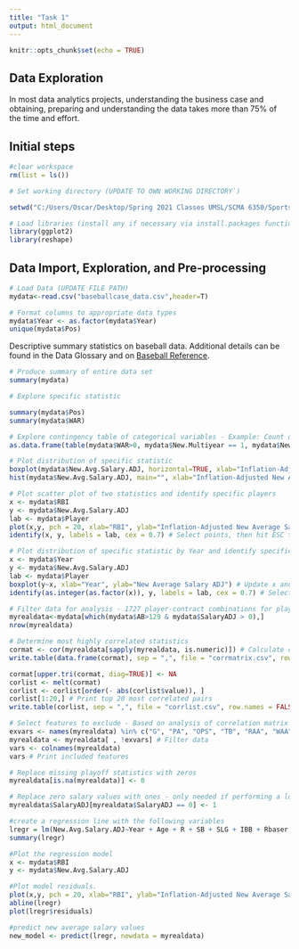 ```yaml
---
title: "Task 1"
output: html_document
---
```


```r
knitr::opts_chunk$set(echo = TRUE)
```

## Data Exploration

In most data analytics projects, understanding the business case and obtaining, preparing and understanding the data takes more than 75% of the time and effort.

## Initial steps
```r
#clear workspace
rm(list = ls())

```

```r
# Set working directory (UPDATE TO OWN WORKING DIRECTORY`)

setwd("C:/Users/Oscar/Desktop/Spring 2021 Classes UMSL/SCMA 6350/Sports Analytics Project")

```

```r
# Load libraries (install any if necessary via install.packages function or Tools menu)
library(ggplot2)
library(reshape)
```

## Data Import, Exploration, and Pre-processing
```r
# Load Data (UPDATE FILE PATH)
mydata<-read.csv("baseballcase_data.csv",header=T)
```
```r
# Format columns to appropriate data types
mydata$Year <- as.factor(mydata$Year)
unique(mydata$Pos)
```
Descriptive summary statistics on baseball data. Additional details can be found in the Data Glossary and on [Baseball Reference](http://www.baseball-reference.com).



```r
# Produce summary of entire data set 
summary(mydata)
```
```r
# Explore specific statistic

summary(mydata$Pos)
summary(mydata$WAR)
```
```r
# Explore contingency table of categorical variables - Example: Count of players with various combination of statistics
as.data.frame(table(mydata$WAR>0, mydata$New.Multiyear == 1, mydata$New.Avg.Salary.ADJ>5000000))
```
```r
# Plot distribution of specific statistic
boxplot(mydata$New.Avg.Salary.ADJ, horizontal=TRUE, xlab="Inflation-Adjusted New Average Salary")
hist(mydata$New.Avg.Salary.ADJ, main="", xlab="Inflation-Adjusted New Average Salary")
```
```r
# Plot scatter plot of two statistics and identify specific players
x <- mydata$RBI
y <- mydata$New.Avg.Salary.ADJ
lab <- mydata$Player
plot(x,y, pch = 20, xlab="RBI", ylab="Inflation-Adjusted New Average Salary") # Update x and y labels as necessary
identify(x, y, labels = lab, cex = 0.7) # Select points, then hit ESC to exit mode and display player names
```

```r
# Plot distribution of specific statistic by Year and identify specific players
x <- mydata$Year
y <- mydata$New.Avg.Salary.ADJ
lab <- mydata$Player
boxplot(y~x, xlab="Year", ylab="New Average Salary ADJ") # Update x and y labels as necessary
identify(as.integer(as.factor(x)), y, labels = lab, cex = 0.7) # Select points, then hit ESC to exit mode and display player names
```


```r
# Filter data for analysis - 1727 player-contract combinations for players with at least 130 ABs and major league contracts (SalaryADJ > 0)
myrealdata<-mydata[which(mydata$AB>129 & mydata$SalaryADJ > 0),]
nrow(myrealdata)
```


```r
# Determine most highly correlated statistics
cormat <- cor(myrealdata[sapply(myrealdata, is.numeric)]) # Calculate correlation matrix for numeric columns
write.table(data.frame(cormat), sep = ",", file = "corrmatrix.csv", row.names = TRUE) # Write to file, can use conditional formatting in Excel to identify highly correlated pairs

cormat[upper.tri(cormat, diag=TRUE)] <- NA
corlist <- melt(cormat)
corlist <- corlist[order(- abs(corlist$value)), ]
corlist[1:20,] # Print top 20 most correlated pairs
write.table(corlist, sep = ",", file = "corrlist.csv", row.names = FALSE)
```

```r
# Select features to exclude - Based on analysis of correlation matrix and other unusable features (e.g., team pitching and fielding stats)
exvars <- names(myrealdata) %in% c("G", "PA", "OPS", "TB", "RAA", "WAA", "Rrep", "RAR", "SO.W", "X162WL.", "oRAR", "Salary", "Acquired", "Pos.Summary", "Outs", "AIR", "lgBA", "lgOBP", "lgSLG", "lgOPS", "BtRuns", "BtWins", "ISO", "Plays", "WPA", "RE24", "RE24.boLI", "PHlev", "cumulPA", "cumulG", "cumulOPS", "cumulTB", "avgTB", "First.Year", "Next.Salary", "Next.Salary.ADJ", "Status", "Old.Team", "New.Team", "Contract.Duration", "Contract.Value", "Year.Signed", "Last.Contract.Year", "Contract.Year", "New.Contract", "Inferred.Contract", "Multiyear.Contract", "Avg.Salary", "Avg.Salary.ADJ", "Contract.Value.ADJ", "New.Contract.Value.ADJ", "New.Multiyear", "Value", "Born", "TB_po", "G_po", "PA_po", "OPS_po", "Lg", "Div", "G_tm", "Ties", "W.L.", "Finish", "Playoffs", "BatAge", "PitchAge", "X.Bat", "X.Pitch", "Top.Player", "Top.Player.WAR", "Managers", "X2B_tm", "X3B_tm", "A", "AB_tm", "BA_tm", "BB_b", "BB.9", "BB_p", "BF", "BK", "CG_f", "CG_p", "CS_tm", "Ch", "DP", "DefEff", "E", "ER", "ERA", "ERA.", "Fld.", "GDP_tm", "GF", "GS", "H_b", "H.9", "HBP_b", "HBP_p", "HR_b", "HR.9", "HR_p", "H_p", "IBB_b", "IBB_p", "IP", "Inn",  "LOB_b", "LOB_p", "OBP_tm", "OPS_tm", "OPS._tm", "PA_tm", "PO", "R.G_p", "R.G_b", "RBI_tm", "Rdrs", "Rdrs.yr", "Rtot", "Rtot.yr", "SB_tm", "SF_tm", "SH_tm", "SLG_tm", "SO_b", "SO.9", "SO.BB_tm", "SO_p", "SV", "TB_tm", "WHIP", "WP", "cgSHO", "tmSHO")
myrealdata <- myrealdata[ , !exvars] # Filter data
vars <- colnames(myrealdata)
vars # Print included features
```

```r
# Replace missing playoff statistics with zeros
myrealdata[is.na(myrealdata)] <- 0
```

```r
# Replace zero salary values with ones - only needed if performing a log transformation of salary
myrealdata$SalaryADJ[myrealdata$SalaryADJ == 0] <- 1
```

```r
#create a regression line with the following variables
lregr = lm(New.Avg.Salary.ADJ~Year + Age + R + SB + SLG + IBB + Rbaser + OWn. + Yrs + Clutch + avg2B + avgHR + League + SalaryADJ + HBP_po + RBI_po + WS + Champion + Payroll + Switch, data = myrealdata)
summary(lregr)

#Plot the regression model
x <- mydata$RBI
y <- mydata$New.Avg.Salary.ADJ

#Plot model residuals. 
plot(x,y, pch = 20, xlab="RBI", ylab="Inflation-Adjusted New Average Salary")
abline(lregr)
plot(lregr$residuals)
```

```r
#predict new average salary values
new_model <- predict(lregr, newdata = myrealdata)
```
